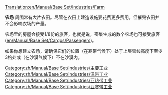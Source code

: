 [[Translation:en/Manual/Base Set/Industries/Farm]]

{{zh/翻译|origin=en/Manual/Base Set/Industries/Farm
|from=en
|to=zh
|Percentage=50
}}

{{zh/Manual/Base Set/Industries/工业设施|name=农场
|image=en/Manual/Base Set/Industries/Farm.png
|caption=温带气候
|image2=en/Manual/Base Set/Industries/Arctic&Tropic Farm.png
|caption2=亚寒带气候与亚热带气候
|climates=[[zh/Manual/气候#wen-dai-qi-hou|温带气候]]，[[zh/Manual/气候#ya-han-dai-qi-hou|亚寒带气候]]，[[zh/Manual/气候#ya-re-dai-qi-hou|亚热带气候]]
|accepts=无
|produces=谷物([[en/Manual/Base Set/Cargos/Grain]])，牲畜([[en/Manual/Base Set/Cargos/Livestock]])（温带气候下）<br/>小麦([[en/Manual/Base Set/Cargos/Wheat]])，牲畜([[en/Manual/Base Set/Cargos/Livestock]])（亚寒带气候下）<br/>玉米([[en/Manual/Base Set/Cargos/Maize]])（亚热带气候下）
}}

'''农场''' 周围常有大片农田。尽管在农田上建造设施要花费更多费用，但摧毁农田并不会影响农场的产量。

农场里的房屋会接受1/8份的旅客，也就是说，密集生成的数个农场也可接受旅客([[en/Manual/Base Set/Cargos/Passengers]])。

如果你想建立农场，请确保它们的位置（在寒带气候下）处于上层雪线高度下至少3格处或（在沙漠气候下）不在沙漠内。

{{zh/Manual/Base Set/Industries/Navbox Industries}}

[[Category:zh/Manual/Base Set/Industries/主要工业]]
[[Category:zh/Manual/Base Set/Industries/温带工业]]
[[Category:zh/Manual/Base Set/Industries/亚热带工业]]
[[Category:zh/Manual/Base Set/Industries/亚寒带工业]]